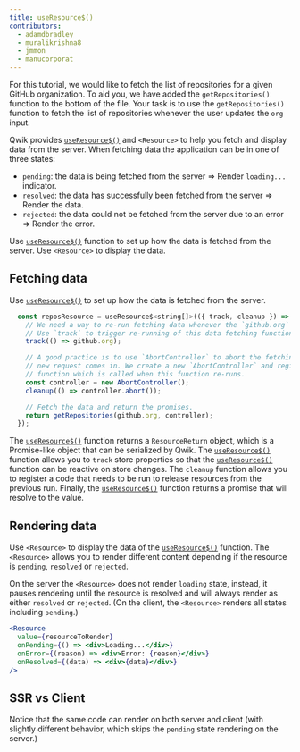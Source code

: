 ```yaml
---
title: useResource$()
contributors:
  - adamdbradley
  - muralikrishna8
  - jmmon
  - manucorporat
---
```


For this tutorial, we would like to fetch the list of repositories for a given GitHub organization. To aid you, we have added the `getRepositories()` function to the bottom of the file. Your task is to use the `getRepositories()` function to fetch the list of repositories whenever the user updates the `org` input.

Qwik provides [`useResource$()`](/docs/components/resource/index.mdx) and `<Resource>` to help you fetch and display data from the server. When fetching data the application can be in one of three states:

- `pending`: the data is being fetched from the server => Render `loading...` indicator.
- `resolved`: the data has successfully been fetched from the server => Render the data.
- `rejected`: the data could not be fetched from the server due to an error => Render the error.

Use [`useResource$()`](/docs/components/resource/index.mdx) function to set up how the data is fetched from the server. Use `<Resource>` to display the data.

## Fetching data

Use [`useResource$()`](/docs/components/resource/index.mdx) to set up how the data is fetched from the server.

```jsx
  const reposResource = useResource$<string[]>(({ track, cleanup }) => {
    // We need a way to re-run fetching data whenever the `github.org` changes.
    // Use `track` to trigger re-running of this data fetching function.
    track(() => github.org);

    // A good practice is to use `AbortController` to abort the fetching of data if
    // new request comes in. We create a new `AbortController` and register a `cleanup`
    // function which is called when this function re-runs.
    const controller = new AbortController();
    cleanup(() => controller.abort());

    // Fetch the data and return the promises.
    return getRepositories(github.org, controller);
  });
```

The [`useResource$()`](/docs/components/resource/index.mdx) function returns a `ResourceReturn` object, which is a Promise-like object that can be serialized by Qwik. The [`useResource$()`](/docs/components/resource/index.mdx) function allows you to `track` store properties so that the [`useResource$()`](/docs/components/resource/index.mdx) function can be reactive on store changes. The `cleanup` function allows you to register a code that needs to be run to release resources from the previous run. Finally, the [`useResource$()`](/docs/components/resource/index.mdx) function returns a promise that will resolve to the value.

## Rendering data

Use `<Resource>` to display the data of the [`useResource$()`](/docs/components/resource/index.mdx) function. The `<Resource>` allows you to render different content depending if the resource is `pending`, `resolved` or `rejected`.

On the server the `<Resource>` does not render `loading` state, instead, it pauses rendering until the resource is resolved and will always render as either `resolved` or `rejected`. (On the client, the `<Resource>` renders all states including `pending`.)

```jsx
<Resource
  value={resourceToRender}
  onPending={() => <div>Loading...</div>}
  onError={(reason) => <div>Error: {reason}</div>}
  onResolved={(data) => <div>{data}</div>}
/>
```

## SSR vs Client

Notice that the same code can render on both server and client (with slightly different behavior, which skips the `pending` state rendering on the server.)
